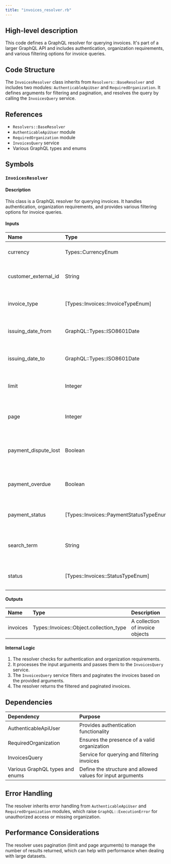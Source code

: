 ```yaml
---
title: "invoices_resolver.rb"
---
```


## High-level description
This code defines a GraphQL resolver for querying invoices. It's part of a larger GraphQL API and includes authentication, organization requirements, and various filtering options for invoice queries.

## Code Structure
The `InvoicesResolver` class inherits from `Resolvers::BaseResolver` and includes two modules: `AuthenticableApiUser` and `RequiredOrganization`. It defines arguments for filtering and pagination, and resolves the query by calling the `InvoicesQuery` service.

## References
- `Resolvers::BaseResolver`
- `AuthenticableApiUser` module
- `RequiredOrganization` module
- `InvoicesQuery` service
- Various GraphQL types and enums

## Symbols

### `InvoicesResolver`
#### Description
This class is a GraphQL resolver for querying invoices. It handles authentication, organization requirements, and provides various filtering options for invoice queries.

#### Inputs
| Name | Type | Description |
|:-----|:-----|:------------|
| currency | Types::CurrencyEnum | Optional. Filter by currency |
| customer_external_id | String | Optional. Filter by customer's external ID |
| invoice_type | [Types::Invoices::InvoiceTypeEnum] | Optional. Filter by invoice type |
| issuing_date_from | GraphQL::Types::ISO8601Date | Optional. Filter by issuing date (from) |
| issuing_date_to | GraphQL::Types::ISO8601Date | Optional. Filter by issuing date (to) |
| limit | Integer | Optional. Limit the number of results |
| page | Integer | Optional. Specify the page number for pagination |
| payment_dispute_lost | Boolean | Optional. Filter by payment dispute status |
| payment_overdue | Boolean | Optional. Filter by payment overdue status |
| payment_status | [Types::Invoices::PaymentStatusTypeEnum] | Optional. Filter by payment status |
| search_term | String | Optional. Search term for filtering invoices |
| status | [Types::Invoices::StatusTypeEnum] | Optional. Filter by invoice status |

#### Outputs
| Name | Type | Description |
|:-----|:-----|:------------|
| invoices | Types::Invoices::Object.collection_type | A collection of invoice objects |

#### Internal Logic
1. The resolver checks for authentication and organization requirements.
2. It processes the input arguments and passes them to the `InvoicesQuery` service.
3. The `InvoicesQuery` service filters and paginates the invoices based on the provided arguments.
4. The resolver returns the filtered and paginated invoices.

## Dependencies
| Dependency | Purpose |
|:-----------|:--------|
| AuthenticableApiUser | Provides authentication functionality |
| RequiredOrganization | Ensures the presence of a valid organization |
| InvoicesQuery | Service for querying and filtering invoices |
| Various GraphQL types and enums | Define the structure and allowed values for input arguments |

## Error Handling
The resolver inherits error handling from `AuthenticableApiUser` and `RequiredOrganization` modules, which raise `GraphQL::ExecutionError` for unauthorized access or missing organization.

## Performance Considerations
The resolver uses pagination (limit and page arguments) to manage the number of results returned, which can help with performance when dealing with large datasets.